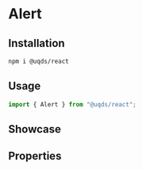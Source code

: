 
<Meta of={stories} />

# Alert

<Description of={stories} />

## Installation

```bash
npm i @uqds/react
```

## Usage

```js
import { Alert } from "@uqds/react";
```

## Showcase

<Canvas of={stories.showcase} />

## Properties

<Canvas of={stories.base} />

<Controls of={stories.base} />

<Source of={stories.base} />
